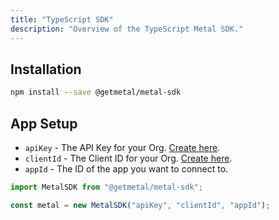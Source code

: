```yaml
---
title: "TypeScript SDK"
description: "Overview of the TypeScript Metal SDK."
---
```


## Installation

```bash
npm install --save @getmetal/metal-sdk
```

## App Setup

- `apiKey` - The API Key for your Org. [Create here](https://app.getmetal.io/settings/organization).
- `clientId` - The Client ID for your Org. [Create here](https://app.getmetal.io/settings/organization).
- `appId` - The ID of the app you want to connect to.

```typescript
import MetalSDK from "@getmetal/metal-sdk";

const metal = new MetalSDK("apiKey", "clientId", "appId");
```
